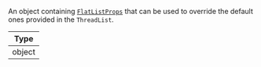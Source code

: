 An object containing [`FlatListProps`](https://reactnative.dev/docs/flatlist#props) that can be used to override the default ones provided in the `ThreadList`.

| Type   |
| ------ |
| object |
